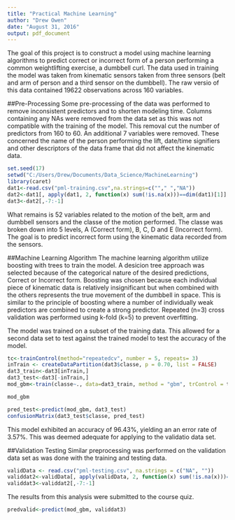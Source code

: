 ---
title: "Practical Machine Learning"
author: "Drew Owen"
date: "August 31, 2016"
output: pdf_document
---
The goal of this project is to construct a model using machine learning algorithms to predict correct or incorrect form of a person performing a common weightlifting exercise, a dumbbell curl. The data used in training the model was taken from kinematic sensors taken from three sensors (belt and arm of person and a third sensor on the dumbbell). The raw versio of this data contained 19622 observations across 160 variables.


##Pre-Processing
Some pre-processing of the data was performed to remove inconsistent predictors and to shorten modeling time. Columns containing any NAs were removed from the data set as this was not compatible with the training of the model. This removal cut the number of predictors from 160 to 60. An additional 7 variables were removed. These concerned the name of the person performing the lift, date/time signifiers and other descriptors of the data frame that did not affect the kinematic data.
```{r, echo=TRUE}
set.seed(17)
setwd("C:/Users/Drew/Documents/Data_Science/MachineLearning")
library(caret)
dat1<-read.csv("pml-training.csv",na.strings=c(""," ","NA"))
dat2<-dat1[, apply(dat1, 2, function(x) sum(!is.na(x)))==dim(dat1)[1]]
dat3<-dat2[,-7:-1]
```
What remains is 52 variables related to the motion of the belt, arm and dumbbell sensors and the classe of the motion performed. The classe was broken down into 5 levels, A (Correct form), B, C, D and E (Incorrect form). The goal is to predict incorrect form using the kinematic data recorded from the sensors. 

##Machine Learning Algorithm
The machine learning algorithm utilize boosting with trees to train the model. A desicion tree approach was selected because of the categorical nature of the desired predictions, Correct or Incorrect form. Boosting was chosen because each individual piece of kinematic data is relatively insignificant but when combined with the others represents the true movement of the dumbbell in space. This is similar to the principle of boosting where a number of individually weak predictors are combined to create a strong predictor. Repeated (n=3) cross validation was performed using k-fold (k=5) to prevent overfitting.

The model was trained on a subset of the training data. This allowed for a second data set to test against the trained model to test the accuracy of the model.

```{r, echo=TRUE, eval=TRUE, cache =TRUE}
tc<-trainControl(method="repeatedcv", number = 5, repeats= 3)
inTrain <- createDataPartition(dat3$classe, p = 0.70, list = FALSE)
dat3_train<-dat3[inTrain,]
dat3_test<-dat3[-inTrain,]
mod_gbm<-train(classe~., data=dat3_train, method = "gbm", trControl = tc)

```

```{r, echo=TRUE, cache =TRUE}
mod_gbm
```

```{r, echo=TRUE, cache =TRUE}
pred_test<-predict(mod_gbm, dat3_test)
confusionMatrix(dat3_test$classe, pred_test)
```
This model exhibited an accuracy of 96.43%, yielding an an error rate of 3.57%. This was deemed adequate for applying to the validatio data set.

##Validation Testing
Similar preprocessing was performed on the validation data set as was done with the training and testing data.
```{r, echo=TRUE, cache =TRUE}
validData <- read.csv("pml-testing.csv", na.strings = c("NA", ""))
validdat2<-validData[, apply(validData, 2, function(x) sum(!is.na(x)))==dim(validData)[1]]
validdat3<-validdat2[,-7:-1]

```

The results from this analysis were submitted to the course quiz.
```{r, echo=TRUE, cache =TRUE}
predvalid<-predict(mod_gbm, validdat3)
```

